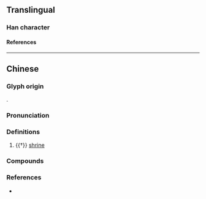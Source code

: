 {{character info/new}}
==Translingual==

===Han character===
{{Han char|rn=32|rad=土|as=09|sn=12|four=|canj=GJCM|ids=⿰土空}}

====References====
{{Han ref|kx=0230.350|dkj=05175|hdz=10458.040|uh=57EA}}

----

==Chinese==
{{zh-forms}}

===Glyph origin===
{{Han etym}}
{{Han compound|土|空|ls=psc|c1=s|c2=p|t1=earth}}.

===Pronunciation===
{{zh-pron
|m=kōng
|c=hung1
|mc=y
|oc=y
|cat=n
}}

===Definitions===
{{zh-hanzi}}

# {{†}} [[shrine]]

===Compounds===
{{zh-der|白石埪|裴家埪|廟埪|塘埪}}

===References===
* {{R:yue:Jyutping Database}}